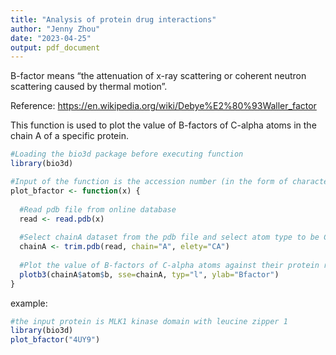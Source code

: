 ```yaml
---
title: "Analysis of protein drug interactions"
author: "Jenny Zhou"
date: "2023-04-25"
output: pdf_document
---
```


B-factor means "the attenuation of x-ray scattering or coherent neutron scattering caused by thermal motion".

Reference: <https://en.wikipedia.org/wiki/Debye%E2%80%93Waller_factor>

This function is used to plot the value of B-factors of C-alpha atoms in the chain A of a specific protein.

```r
#Loading the bio3d package before executing function
library(bio3d)

#Input of the function is the accession number (in the form of character) of protein on RCSB PDB
plot_bfactor <- function(x) {
  
  #Read pdb file from online database
  read <- read.pdb(x)
  
  #Select chainA dataset from the pdb file and select atom type to be C-alpha atoms found in protein residues
  chainA <- trim.pdb(read, chain="A", elety="CA")
  
  #Plot the value of B-factors of C-alpha atoms against their protein residues
  plotb3(chainA$atom$b, sse=chainA, typ="l", ylab="Bfactor")
}
```

example:

```r
#the input protein is MLK1 kinase domain with leucine zipper 1
library(bio3d)
plot_bfactor("4UY9")
```
